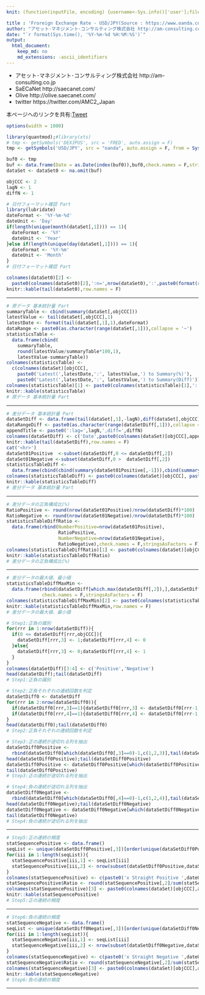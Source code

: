 ```yaml
---
knit: (function(inputFile, encoding) {username<-Sys.info()['user'];fileName<-'defaultPath.csv';pathToFile <-paste0('C:/Users/', username,'/Desktop/pathToCSV/');setwd(pathToFile);buf0<-read.csv(fileName,header = F,skip = 0,stringsAsFactor = F,check.names = F,fileEncoding = 'utf-8');timeStamp<-format(Sys.time(),'%Y%m%d%H%M%S');rmarkdown::render(inputFile, encoding = encoding, output_file = paste0('C:/Users/',username,buf0[2,1],'charts/','am-consulting.co.jp-USDJPY.html')) })

title : 'Froreign Exchange Rate - USD/JPY(Source : https://www.oanda.com/)'
author: "アセット･マネジメント･コンサルティング株式会社 http://am-consulting.co.jp"
date: "`r format(Sys.time(), '%Y-%m-%d %H:%M:%S')`"
output: 
  html_document:
    keep_md: no
    md_extensions: -ascii_identifiers
---
```

<link href="http://knowledgevault.saecanet.com/components/rmarkdown-html.css" rel="stylesheet">
<style>
.main-container {max-width: 1000px;	margin-left: auto; margin-right: auto;}
table { white-space: nowrap; }
td.negative { color : red; }
</style>
<script>
function MakeNegative() {
  TDs = document.getElementsByTagName('td');
  for (var i=0; i<TDs.length; i++) {
    var temp = TDs[i];
    if (temp.firstChild.nodeValue.indexOf('-') == 0) temp.className = "negative";
  }
}
</script>

- アセット･マネジメント･コンサルティング株式会社 http://am-consulting.co.jp
- SaECaNet http://saecanet.com/
- Olive http://olive.saecanet.com/
- twitter https://twitter.com/AMC2_Japan

本ページへのリンクを共有:<a href="https://twitter.com/share" class="twitter-share-button" data-via="AMC2_Japan" data-size="large">Tweet</a> <script>!function(d,s,id){var js,fjs=d.getElementsByTagName(s)[0],p=/^http:/.test(d.location)?'http':'https';if(!d.getElementById(id)){js=d.createElement(s);js.id=id;js.src=p+'://platform.twitter.com/widgets.js';fjs.parentNode.insertBefore(js,fjs);}}(document, 'script', 'twitter-wjs');</script>

```r
options(width = 1000)
```

```r
library(quantmod);#library(xts)
# tmp <- getSymbols('DEXJPUS', src = 'FRED', auto.assign = F)
tmp <- getSymbols('USD/JPY', src = "oanda", auto.assign = F, from = Sys.Date()-365*5, to = Sys.Date())
```

```r
buf0 <- tmp
buf <- data.frame(Date = as.Date(index(buf0)),buf0,check.names = F,stringsAsFactors = F,row.names = NULL)
dataSet <- dataSet0 <- na.omit(buf)
```

```r
objCCC <- 2
lagN <- 1
diffN <- 1
```

```r
# 日付フォーマット確認 Part
library(lubridate)
dateFormat <- '%Y-%m-%d'
dateUnit <- 'Day'
if(length(unique(month(dataSet[,1]))) == 1){
  dateFormat <- '%Y'
  dateUnit <- 'Year'
}else if(length(unique(day(dataSet[,1]))) == 1){
  dateFormat <- '%Y-%m'
  dateUnit <- 'Month'
}
# 日付フォーマット確認 Part
```

```r
colnames(dataSet0)[2] <- 
  paste0(colnames(dataSet0)[2],':n=',nrow(dataSet0),':',paste0(format(range(dataSet0[,1]),dateFormat),collapse = '~'))
knitr::kable(tail(dataSet0),row.names = F)
```

***

```r
# 原データ 基本統計量 Part
summaryTable <- cbind(summary(dataSet[,objCCC]))
latestValue <- tail(dataSet[,objCCC],1)
latestDate <- format(tail(dataSet[,1],1),dateFormat)
dataRange <- paste0(as.character(range(dataSet[,1])),collapse = '~')
statisticsTable <- 
  data.frame(cbind(
    summaryTable, 
    round(latestValue/summaryTable*100,1),
    latestValue-summaryTable))
colnames(statisticsTable) <- 
  c(colnames(dataSet)[objCCC],
    paste0('Latest(',latestDate,':', latestValue,') to Summary(%)'),
    paste0('Latest(',latestDate,':', latestValue,') to Summary(Diff)'))
colnames(statisticsTable)[1] <- paste0(colnames(statisticsTable)[1],':',paste0(format(range(dataSet[,1]),dateFormat),collapse = '~'))
knitr::kable(statisticsTable)
# 原データ 基本統計量 Part
```

***

```r
# 差分データ 基本統計量 Part
dataSetDiff <- data.frame(tail(dataSet[,1],-lagN),diff(dataSet[,objCCC],lag = lagN,  differences = diffN))
dataRangeDiff <- paste0(as.character(range(dataSetDiff[,1])),collapse = '~')
appendTitle <- paste0(':lag=',lagN,',diff=',diffN)
colnames(dataSetDiff) <- c('Date',paste0(colnames(dataSet)[objCCC],appendTitle))
knitr::kable(tail(dataSetDiff),row.names = F)
cat('<hr>')
dataSet01Positive  <-subset(dataSetDiff,0 <= dataSetDiff[,2])
dataSet01Negative <-subset(dataSetDiff,0 >  dataSetDiff[,2])
statisticsTableDiff <- 
  data.frame(cbind(cbind(summary(dataSet01Positive[,-1])),cbind(summary(dataSet01Negative[,-1]))))
colnames(statisticsTableDiff) <- paste0(colnames(dataSet)[objCCC], paste0(appendTitle,c(':Positive',':Negative')),':',dataRangeDiff)
knitr::kable(statisticsTableDiff)
# 差分データ 基本統計量 Part
```

***

```r
# 差分データの正負構成比(%)
RatioPositive <- round(nrow(dataSet01Positive)/nrow(dataSetDiff)*100)
RatioNegative <- round(nrow(dataSet01Negative)/nrow(dataSetDiff)*100)
statisticsTableDiffRatio <- 
  data.frame(rbind(NumberPositive=nrow(dataSet01Positive),
                   RatioPositive,
                   NumberNegative=nrow(dataSet01Negative),
                   RatioNegative),check.names = F,stringsAsFactors = F)
colnames(statisticsTableDiffRatio)[1] <- paste0(colnames(dataSet)[objCCC],appendTitle,':',dataRangeDiff)
knitr::kable(statisticsTableDiffRatio)
# 差分データの正負構成比(%)
```

***

```r
# 差分データの最大値、最小値
statisticsTableDiffMaxMin <- 
  data.frame(rbind(dataSetDiff[which.max(dataSetDiff[,2]),],dataSetDiff[which.min(dataSetDiff[,2]),]),
             check.names = F,stringsAsFactors = F)
colnames(statisticsTableDiffMaxMin)[2] <- paste0(colnames(statisticsTableDiffMaxMin)[2],':Max&Min',':',dataRangeDiff)
knitr::kable(statisticsTableDiffMaxMin,row.names = F)
# 差分データの最大値、最小値
```

```r
# Step1:正負の識別
for(rrr in 1:nrow(dataSetDiff)){
  if(0 <= dataSetDiff[rrr,objCCC]){
    dataSetDiff[rrr,3] <- 1;dataSetDiff[rrr,4] <- 0
  }else{
    dataSetDiff[rrr,3] <- 0;dataSetDiff[rrr,4] <- 1
  }
}
colnames(dataSetDiff)[3:4] <- c('Positive','Negative')
head(dataSetDiff);tail(dataSetDiff)
# Step1:正負の識別
```

```r
# Step2:正負それぞれの連続回数を判定
dataSetDiff0 <- dataSetDiff
for(rrr in 2:nrow(dataSetDiff0)){
  if(dataSetDiff0[rrr,3]==1){dataSetDiff0[rrr,3] <- dataSetDiff0[rrr-1,3]+dataSetDiff0[rrr,3]}  
  if(dataSetDiff0[rrr,4]==1){dataSetDiff0[rrr,4] <- dataSetDiff0[rrr-1,4]+dataSetDiff0[rrr,4]}  
}
head(dataSetDiff0);tail(dataSetDiff0)
# Step2:正負それぞれの連続回数を判定
```

```r
# Step3:正の連続が途切れる列を抽出
dataSetDiff0Positive <- 
  rbind(dataSetDiff0[which(dataSetDiff0[,3]==0)-1,c(1,2,3)],tail(dataSetDiff0[,c(1,2,3)],1))
head(dataSetDiff0Positive);tail(dataSetDiff0Positive)
dataSetDiff0Positive <- dataSetDiff0Positive[which(dataSetDiff0Positive[,3]!=0),]
tail(dataSetDiff0Positive)
# Step3:正の連続が途切れる列を抽出
```

```r
# Step4:負の連続が途切れる列を抽出
dataSetDiff0Negative <- 
  rbind(dataSetDiff0[which(dataSetDiff0[,4]==0)-1,c(1,2,4)],tail(dataSetDiff0[,c(1,2,4)],1))
head(dataSetDiff0Negative);tail(dataSetDiff0Negative)
dataSetDiff0Negative <- dataSetDiff0Negative[which(dataSetDiff0Negative[,3]!=0),]
tail(dataSetDiff0Negative)
# Step4:負の連続が途切れる列を抽出
```

***

```r
# Step5:正の連続の頻度
statSequencePositive <- data.frame()
seqList <- unique(dataSetDiff0Positive[,3])[order(unique(dataSetDiff0Positive[,3]))]
for(iii in 1:length(seqList)){
  statSequencePositive[iii,1] <- seqList[iii]
  statSequencePositive[iii,2] <- nrow(subset(dataSetDiff0Positive,dataSetDiff0Positive[,3]==seqList[iii]))
}
colnames(statSequencePositive) <- c(paste0('x Straight Positive ',dateUnit),'N')
statSequencePositive$Ratio <- round(statSequencePositive[,2]/sum(statSequencePositive[,2])*100,1)
colnames(statSequencePositive)[3] <- paste0(colnames(dataSet)[objCCC],appendTitle,':',colnames(statSequencePositive)[3],':',dataRangeDiff)
knitr::kable(statSequencePositive)
# Step5:正の連続の頻度
```

***

```r
# Step6:負の連続の頻度
statSequenceNegative <- data.frame()
seqList <- unique(dataSetDiff0Negative[,3])[order(unique(dataSetDiff0Negative[,3]))]
for(iii in 1:length(seqList)){
  statSequenceNegative[iii,1] <- seqList[iii]
  statSequenceNegative[iii,2] <- nrow(subset(dataSetDiff0Negative,dataSetDiff0Negative[,3]==seqList[iii]))
}
colnames(statSequenceNegative) <- c(paste0('x Straight Negative ',dateUnit),'N')
statSequenceNegative$Ratio <- round(statSequenceNegative[,2]/sum(statSequenceNegative[,2])*100,1)
colnames(statSequenceNegative)[3] <- paste0(colnames(dataSet)[objCCC],appendTitle,':',colnames(statSequenceNegative)[3],':',dataRangeDiff)
knitr::kable(statSequenceNegative)
# Step6:負の連続の頻度
```

***

<script>
  MakeNegative();
</script>

<script>
  (function(i,s,o,g,r,a,m){i['GoogleAnalyticsObject']=r;i[r]=i[r]||function(){
  (i[r].q=i[r].q||[]).push(arguments)},i[r].l=1*new Date();a=s.createElement(o),
  m=s.getElementsByTagName(o)[0];a.async=1;a.src=g;m.parentNode.insertBefore(a,m)
  })(window,document,'script','https://www.google-analytics.com/analytics.js','ga');

  ga('create', 'UA-3077339-5', 'auto');
  ga('send', 'pageview');

</script>
